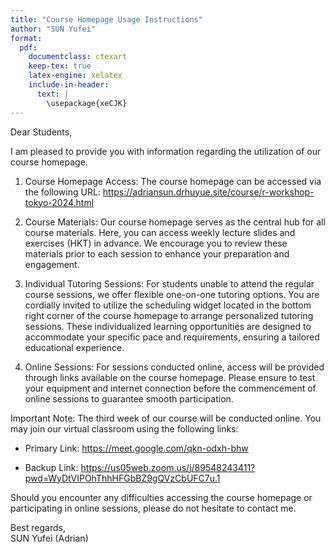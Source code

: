 ```yaml
---
title: "Course Homepage Usage Instructions"
author: "SUN Yufei"
format: 
  pdf:
    documentclass: ctexart
    keep-tex: true
    latex-engine: xelatex
    include-in-header:
      text: |
        \usepackage{xeCJK}
---
```


\vspace{-2em}

Dear Students,

I am pleased to provide you with information regarding the utilization of our course homepage.

1. Course Homepage Access:
   The course homepage can be accessed via the following URL:
   [https://adriansun.drhuyue.site/course/r-workshop-tokyo-2024.html](https://adriansun.drhuyue.site/course/r-workshop-tokyo-2024.html)

2. Course Materials:
   Our course homepage serves as the central hub for all course materials. Here, you can access weekly lecture slides and exercises (HKT) in advance. We encourage you to review these materials prior to each session to enhance your preparation and engagement.

3. Individual Tutoring Sessions:
   For students unable to attend the regular course sessions, we offer flexible one-on-one tutoring options. You are cordially invited to utilize the scheduling widget located in the bottom right corner of the course homepage to arrange personalized tutoring sessions. These individualized learning opportunities are designed to accommodate your specific pace and requirements, ensuring a tailored educational experience.

4. Online Sessions:
   For sessions conducted online, access will be provided through links available on the course homepage. Please ensure to test your equipment and internet connection before the commencement of online sessions to guarantee smooth participation.

Important Note: The third week of our course will be conducted online. You may join our virtual classroom using the following links:

- Primary Link: [https://meet.google.com/qkn-odxh-bhw](https://meet.google.com/qkn-odxh-bhw)

- Backup Link: [https://us05web.zoom.us/j/89548243411?pwd=WyDtVIPOhThhHFGbBZ9gQVzCbUFC7u.1](https://us05web.zoom.us/j/89548243411?pwd=WyDtVIPOhThhHFGbBZ9gQVzCbUFC7u.1)

Should you encounter any difficulties accessing the course homepage or participating in online sessions, please do not hesitate to contact me.

Best regards,  
SUN Yufei (Adrian)